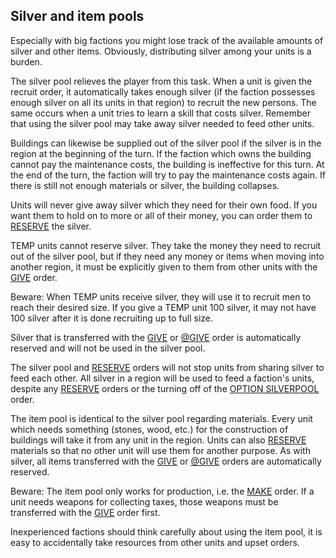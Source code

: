 == Silver and item pools ==

Especially with big factions you might lose track of the available amounts of silver and other items. Obviously, distributing silver among your units is a burden.

The silver pool relieves the player from this task. When a unit is given the recruit order, it automatically takes enough silver (if the faction possesses enough silver on all its units in that region) to recruit the new persons. The same occurs when a unit tries to learn a skill that costs silver. Remember that using the silver pool may take away silver needed to feed other units.

Buildings can likewise be supplied out of the silver pool if the silver is in the region at the beginning of the turn. If the faction which owns the building cannot pay the maintenance costs, the building is ineffective for this turn. At the end of the turn, the faction will try to pay the maintenance costs again. If there is still not enough materials or silver, the building collapses.

Units will never give away silver which they need for their own food. If you want them to hold on to more or all of their money, you can order them to [[RESERVE]] the silver.

TEMP units cannot reserve silver. They take the money they need to recruit out of the silver pool, but if they need any money or items when moving into another region, it must be explicitly given to them from other units with the [[GIVE]] order.

Beware: When TEMP units receive silver, they will use it to recruit men to reach their desired size. If you give a TEMP unit 100 silver, it may not have 100 silver after it is done recruiting up to full size.

Silver that is transferred with the [[GIVE]] or [[GIVE|@GIVE]] order is automatically reserved and will not be used in the silver pool.

The silver pool and [[RESERVE]] orders will not stop units from sharing silver to feed each other. All silver in a region will be used to feed a faction's units, despite any [[RESERVE]] orders or the turning off of the [[OPTION|OPTION SILVERPOOL]] order.

The item pool is identical to the silver pool regarding materials. Every unit which needs something (stones, wood, etc.) for the construction of buildings will take it from any unit in the region. Units can also [[RESERVE]] materials so that no other unit will use them for another purpose. As with silver, all items transferred with the [[GIVE]] or [[GIVE|@GIVE]] orders are automatically reserved.

Beware: The item pool only works for production, i.e. the [[MAKE]] order. If a unit needs weapons for collecting taxes, those weapons must be transferred with the [[GIVE]] order first.

Inexperienced factions should think carefully about using the item pool, it is easy to accidentally take resources from other units and upset orders.